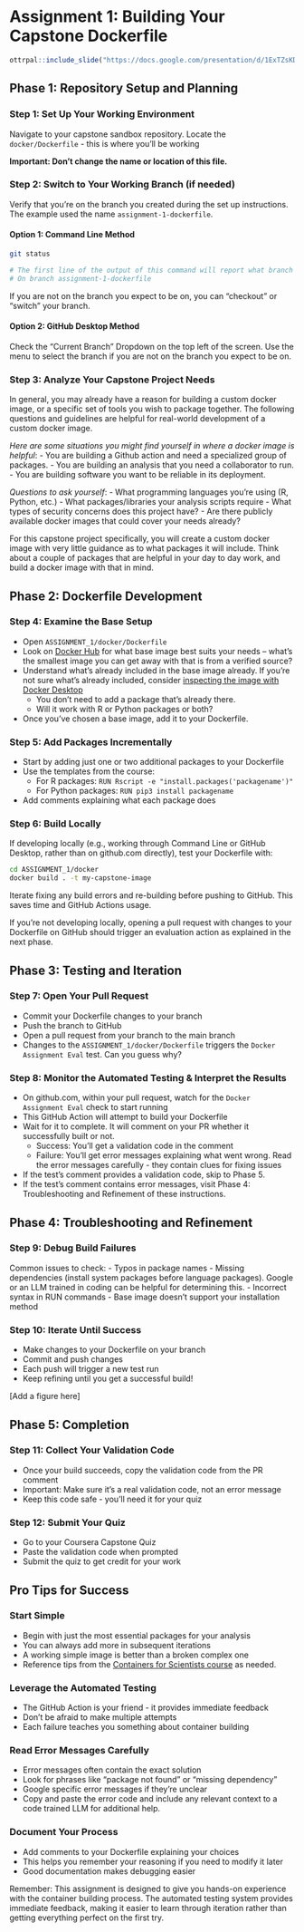 # Assignment 1: Building Your Capstone Dockerfile


```r
ottrpal::include_slide("https://docs.google.com/presentation/d/1ExTZsKDHKM0fIi0_tB80qd8cHvqjEDyNJp-OsnvZ19o/edit?slide=id.g361b9572af4_0_181#slide=id.g361b9572af4_0_181")
```

## Phase 1: Repository Setup and Planning

### Step 1: Set Up Your Working Environment

Navigate to your capstone sandbox repository. Locate the `docker/Dockerfile` - this is where you'll be working

**Important: Don't change the name or location of this file.**

### Step 2: Switch to Your Working Branch (if needed)

Verify that you're on the branch you created during the set up instructions. The example used the name `assignment-1-dockerfile`.

#### Option 1: Command Line Method

```bash
git status

# The first line of the output of this command will report what branch you are on...
# On branch assignment-1-dockerfile
```

If you are not on the branch you expect to be on, you can "checkout" or "switch" your branch.

#### Option 2: GitHub Desktop Method

Check the "Current Branch" Dropdown on the top left of the screen. Use the menu to select the branch if you are not on the branch you expect to be on.

### Step 3: Analyze Your Capstone Project Needs

In general, you may already have a reason for building a custom docker image, or a specific set of tools you wish to package together. The following questions and guidelines are helpful for real-world development of a custom docker image.  

_Here are some situations you might find yourself in where a docker image is helpful_:
- You are building a Github action and need a specialized group of packages.
- You are building an analysis that you need a collaborator to run.
- You are building software you want to be reliable in its deployment.

_Questions to ask yourself_:
- What programming languages you're using (R, Python, etc.)
- What packages/libraries your analysis scripts require
- What types of security concerns does this project have?
- Are there publicly available docker images that could cover your needs already?

For this capstone project specifically, you will create a custom docker image with very little guidance as to what packages it will include. Think about a couple of packages that are helpful in your day to day work, and build a docker image with that in mind.

## Phase 2: Dockerfile Development

### Step 4: Examine the Base Setup
- Open `ASSIGNMENT_1/docker/Dockerfile`
- Look on [Docker Hub](https://hub.docker.com/) for what base image best suits your needs -- what's the smallest image you can get away with that is from a verified source?
- Understand what's already included in the base image already. If you're not sure what's already included, consider [inspecting the image with Docker Desktop](https://docs.docker.com/desktop/use-desktop/images/#inspect-an-image)
  - You don't need to add a package that's already there.
  - Will it work with R or Python packages or both?
- Once you've chosen a base image, add it to your Dockerfile.

### Step 5: Add Packages Incrementally
- Start by adding just one or two additional packages to your Dockerfile
- Use the templates from the course:
  - For R packages: `RUN Rscript -e "install.packages('packagename')"`
  - For Python packages: `RUN pip3 install packagename`
- Add comments explaining what each package does

### Step 6: Build Locally

If developing locally (e.g., working through Command Line or GitHub Desktop, rather than on github.com directly), test your Dockerfile with:

```bash
cd ASSIGNMENT_1/docker
docker build . -t my-capstone-image
```

Iterate fixing any build errors and re-building before pushing to GitHub. This saves time and GitHub Actions usage.

If you're not developing locally, opening a pull request with changes to your Dockerfile on GitHub should trigger an evaluation action as explained in the next phase.

## Phase 3: Testing and Iteration

### Step 7: Open Your Pull Request

- Commit your Dockerfile changes to your branch
- Push the branch to GitHub
- Open a pull request from your branch to the main branch
- Changes to the `ASSIGNMENT_1/docker/Dockerfile` triggers the `Docker Assignment Eval` test. Can you guess why?

### Step 8: Monitor the Automated Testing & Interpret the Results

- On github.com, within your pull request, watch for the `Docker Assignment Eval` check to start running
- This GitHub Action will attempt to build your Dockerfile
- Wait for it to complete. It will comment on your PR whether it successfully built or not.
  - Success: You'll get a validation code in the comment
  - Failure: You'll get error messages explaining what went wrong. Read the error messages carefully - they contain clues for fixing issues
- If the test's comment provides a validation code, skip to Phase 5.
- If the test's comment contains error messages, visit Phase 4: Troubleshooting and Refinement of these instructions.

## Phase 4: Troubleshooting and Refinement

### Step 9: Debug Build Failures

Common issues to check:
  - Typos in package names
  - Missing dependencies (install system packages before language packages). Google or an LLM trained in coding can be helpful for determining this.
  - Incorrect syntax in RUN commands
  - Base image doesn't support your installation method

### Step 10: Iterate Until Success

- Make changes to your Dockerfile on your branch
- Commit and push changes
- Each push will trigger a new test run
- Keep refining until you get a successful build!

[Add a figure here]

## Phase 5: Completion

### Step 11: Collect Your Validation Code

- Once your build succeeds, copy the validation code from the PR comment
- Important: Make sure it's a real validation code, not an error message
- Keep this code safe - you'll need it for your quiz

### Step 12: Submit Your Quiz
- Go to your Coursera Capstone Quiz
- Paste the validation code when prompted
- Submit the quiz to get credit for your work

## Pro Tips for Success

### Start Simple
- Begin with just the most essential packages for your analysis
- You can always add more in subsequent iterations
- A working simple image is better than a broken complex one
- Reference tips from the [Containers for Scientists course](https://hutchdatascience.org/Containers_for_Scientists/) as needed.

### Leverage the Automated Testing
- The GitHub Action is your friend - it provides immediate feedback
- Don't be afraid to make multiple attempts
- Each failure teaches you something about container building

### Read Error Messages Carefully
- Error messages often contain the exact solution
- Look for phrases like "package not found" or "missing dependency"
- Google specific error messages if they're unclear
- Copy and paste the error code and include any relevant context to a code trained LLM for additional help.

### Document Your Process
- Add comments to your Dockerfile explaining your choices
- This helps you remember your reasoning if you need to modify it later
- Good documentation makes debugging easier

Remember: This assignment is designed to give you hands-on experience with the container building process. The automated testing system provides immediate feedback, making it easier to learn through iteration rather than getting everything perfect on the first try.
